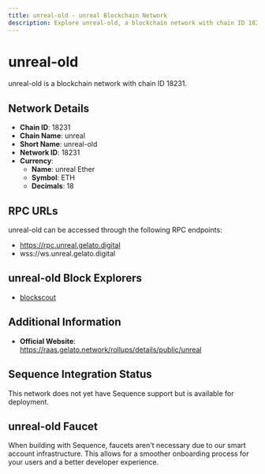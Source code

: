 ```yaml
--- 
title: unreal-old - unreal Blockchain Network
description: Explore unreal-old, a blockchain network with chain ID 18231. Learn about its native currency, unreal Ether, and how to interact with the network.
---
```


# unreal-old

unreal-old is a blockchain network with chain ID 18231.

## Network Details

- **Chain ID**: 18231
- **Chain Name**: unreal
- **Short Name**: unreal-old
- **Network ID**: 18231
- **Currency**: 
  - **Name**: unreal Ether
  - **Symbol**: ETH
  - **Decimals**: 18

## RPC URLs

unreal-old can be accessed through the following RPC endpoints:

- https://rpc.unreal.gelato.digital
- wss://ws.unreal.gelato.digital

## unreal-old Block Explorers

- [blockscout](https://unreal.blockscout.com)

## Additional Information

- **Official Website**: https://raas.gelato.network/rollups/details/public/unreal

## Sequence Integration Status

This network does not yet have Sequence support but is available for deployment.

## unreal-old Faucet

When building with Sequence, faucets aren't necessary due to our smart account infrastructure. This allows for a smoother onboarding process for your users and a better developer experience.
